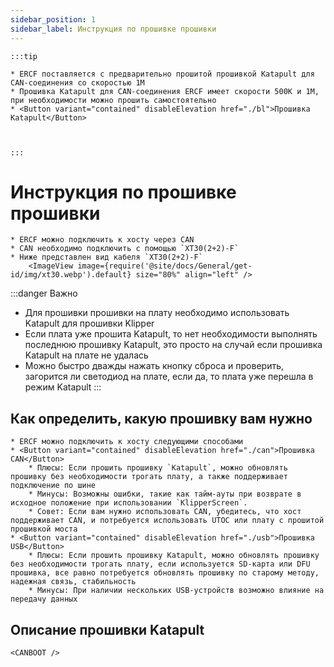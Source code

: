 ```yaml
---
sidebar_position: 1
sidebar_label: Инструкция по прошивке прошивки
---
```









    :::tip

    * ERCF поставляется с предварительно прошитой прошивкой Katapult для CAN-соединения со скоростью 1M
    * Прошивка Katapult для CAN-соединения ERCF имеет скорости 500K и 1M, при необходимости можно прошить самостоятельно
    * <Button variant="contained" disableElevation href="./bl">Прошивка Katapult</Button>



    :::

# Инструкция по прошивке прошивки

    * ERCF можно подключить к хосту через CAN
    * CAN необходимо подключить с помощью `XT30(2+2)-F`
    * Ниже представлен вид кабеля `XT30(2+2)-F`
        <ImageView image={require('@site/docs/General/get-id/img/xt30.webp').default} size="80%" align="left" />

:::danger Важно
* Для прошивки прошивки на плату необходимо использовать Katapult для прошивки Klipper
* Если плата уже прошита Katapult, то нет необходимости выполнять последнюю прошивку Katapult, это просто на случай если прошивка Katapult на плате не удалась
* Можно быстро дважды нажать кнопку сброса и проверить, загорится ли светодиод на плате, если да, то плата уже перешла в режим Katapult
:::

## Как определить, какую прошивку вам нужно

    * ERCF можно подключить к хосту следующими способами
    * <Button variant="contained" disableElevation href="./can">Прошивка CAN</Button>
        * Плюсы: Если прошить прошивку `Katapult`, можно обновлять прошивку без необходимости трогать плату, а также поддерживает подключение по шине
        * Минусы: Возможны ошибки, такие как тайм-ауты при возврате в исходное положение при использовании `KlipperScreen`.
        * Совет: Если вам нужно использовать CAN, убедитесь, что хост поддерживает CAN, и потребуется использовать UTOC или плату с прошитой прошивкой моста
    * <Button variant="contained" disableElevation href="./usb">Прошивка USB</Button>
        * Плюсы: Если прошить прошивку Katapult, можно обновлять прошивку без необходимости трогать плату, если используется SD-карта или DFU прошивка, все равно потребуется обновлять прошивку по старому методу, надежная связь, стабильность
        * Минусы: При наличии нескольких USB-устройств возможно влияние на передачу данных

## Описание прошивки Katapult

    <CANBOOT />